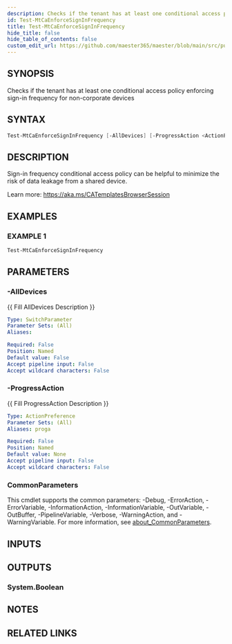 ```yaml
---
description: Checks if the tenant has at least one conditional access policy enforcing sign-in frequency for non-corporate devices
id: Test-MtCaEnforceSignInFrequency
title: Test-MtCaEnforceSignInFrequency
hide_title: false
hide_table_of_contents: false
custom_edit_url: https://github.com/maester365/maester/blob/main/src/public/Test-MtCaEnforceSignInFrequency.ps1
---
```


## SYNOPSIS

Checks if the tenant has at least one conditional access policy enforcing sign-in frequency for non-corporate devices

## SYNTAX

```powershell
Test-MtCaEnforceSignInFrequency [-AllDevices] [-ProgressAction <ActionPreference>] [<CommonParameters>]
```

## DESCRIPTION

Sign-in frequency conditional access policy can be helpful to minimize the risk of data leakage from a shared device.

Learn more:
https://aka.ms/CATemplatesBrowserSession

## EXAMPLES

### EXAMPLE 1

```powershell
Test-MtCaEnforceSignInFrequency
```

## PARAMETERS

### -AllDevices

\{\{ Fill AllDevices Description \}\}

```yaml
Type: SwitchParameter
Parameter Sets: (All)
Aliases:

Required: False
Position: Named
Default value: False
Accept pipeline input: False
Accept wildcard characters: False
```

### -ProgressAction

\{\{ Fill ProgressAction Description \}\}

```yaml
Type: ActionPreference
Parameter Sets: (All)
Aliases: proga

Required: False
Position: Named
Default value: None
Accept pipeline input: False
Accept wildcard characters: False
```

### CommonParameters

This cmdlet supports the common parameters: -Debug, -ErrorAction, -ErrorVariable, -InformationAction, -InformationVariable, -OutVariable, -OutBuffer, -PipelineVariable, -Verbose, -WarningAction, and -WarningVariable. For more information, see [about_CommonParameters](http://go.microsoft.com/fwlink/?LinkID=113216).

## INPUTS

## OUTPUTS

### System.Boolean

## NOTES

## RELATED LINKS
